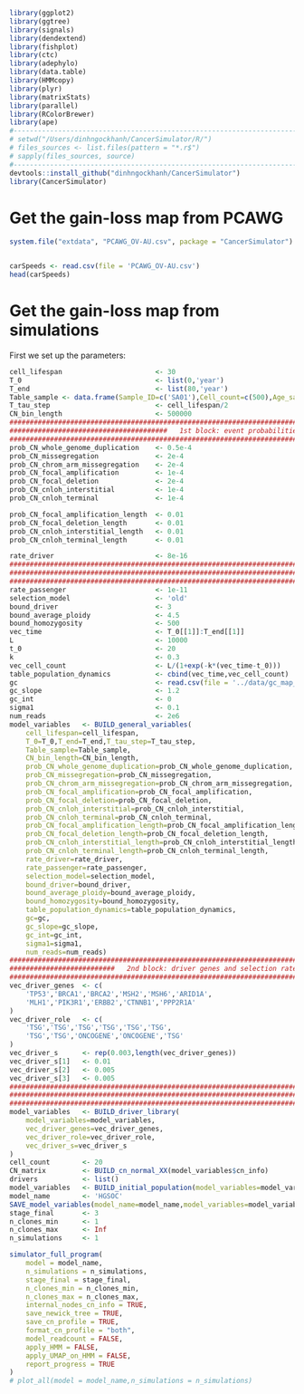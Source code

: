 ```r
library(ggplot2)
library(ggtree)
library(signals)
library(dendextend)
library(fishplot)
library(ctc)
library(adephylo)
library(data.table)
library(HMMcopy)
library(plyr)
library(matrixStats)
library(parallel)
library(RColorBrewer)
library(ape)
#-----------------------------------------------------------------------
# setwd("/Users/dinhngockhanh/CancerSimulator/R/")
# files_sources <- list.files(pattern = "*.r$")
# sapply(files_sources, source)
#-----------------------------------------------------------------------
devtools::install_github("dinhngockhanh/CancerSimulator")
library(CancerSimulator)
```

#   Get the gain-loss map from PCAWG

```r
system.file("extdata", "PCAWG_OV-AU.csv", package = "CancerSimulator")


carSpeeds <- read.csv(file = 'PCAWG_OV-AU.csv')
head(carSpeeds)
```


#   Get the gain-loss map from simulations

First we set up the parameters:

```r
cell_lifespan                       <- 30
T_0                                 <- list(0,'year')
T_end                               <- list(80,'year')
Table_sample <- data.frame(Sample_ID=c('SA01'),Cell_count=c(500),Age_sample=c(80))
T_tau_step                          <- cell_lifespan/2
CN_bin_length                       <- 500000
########################################################################
#######################################   1st block: event probabilities
########################################################################
prob_CN_whole_genome_duplication    <- 0.5e-4
prob_CN_missegregation              <- 2e-4
prob_CN_chrom_arm_missegregation    <- 2e-4
prob_CN_focal_amplification         <- 1e-4
prob_CN_focal_deletion              <- 2e-4
prob_CN_cnloh_interstitial          <- 1e-4
prob_CN_cnloh_terminal              <- 1e-4

prob_CN_focal_amplification_length  <- 0.01
prob_CN_focal_deletion_length       <- 0.01
prob_CN_cnloh_interstitial_length   <- 0.01
prob_CN_cnloh_terminal_length       <- 0.01

rate_driver                         <- 8e-16
########################################################################
########################################################################
########################################################################
rate_passenger                      <- 1e-11
selection_model                     <- 'old'
bound_driver                        <- 3
bound_average_ploidy                <- 4.5
bound_homozygosity                  <- 500
vec_time                            <- T_0[[1]]:T_end[[1]]
L                                   <- 10000
t_0                                 <- 20
k                                   <- 0.3
vec_cell_count                      <- L/(1+exp(-k*(vec_time-t_0)))
table_population_dynamics           <- cbind(vec_time,vec_cell_count)
gc                                  <- read.csv(file = '../data/gc_map_500kb.csv')
gc_slope                            <- 1.2
gc_int                              <- 0
sigma1                              <- 0.1
num_reads                           <- 2e6
model_variables   <- BUILD_general_variables(
    cell_lifespan=cell_lifespan,
    T_0=T_0,T_end=T_end,T_tau_step=T_tau_step,
    Table_sample=Table_sample,
    CN_bin_length=CN_bin_length,
    prob_CN_whole_genome_duplication=prob_CN_whole_genome_duplication,
    prob_CN_missegregation=prob_CN_missegregation,
    prob_CN_chrom_arm_missegregation=prob_CN_chrom_arm_missegregation,
    prob_CN_focal_amplification=prob_CN_focal_amplification,
    prob_CN_focal_deletion=prob_CN_focal_deletion,
    prob_CN_cnloh_interstitial=prob_CN_cnloh_interstitial,
    prob_CN_cnloh_terminal=prob_CN_cnloh_terminal,
    prob_CN_focal_amplification_length=prob_CN_focal_amplification_length,
    prob_CN_focal_deletion_length=prob_CN_focal_deletion_length,
    prob_CN_cnloh_interstitial_length=prob_CN_cnloh_interstitial_length,
    prob_CN_cnloh_terminal_length=prob_CN_cnloh_terminal_length,
    rate_driver=rate_driver,
    rate_passenger=rate_passenger,
    selection_model=selection_model,
    bound_driver=bound_driver,
    bound_average_ploidy=bound_average_ploidy,
    bound_homozygosity=bound_homozygosity,
    table_population_dynamics=table_population_dynamics,
    gc=gc,
    gc_slope=gc_slope,
    gc_int=gc_int,
    sigma1=sigma1,
    num_reads=num_reads)
########################################################################
##########################   2nd block: driver genes and selection rates
########################################################################
vec_driver_genes  <- c(
    'TP53','BRCA1','BRCA2','MSH2','MSH6','ARID1A',
    'MLH1','PIK3R1','ERBB2','CTNNB1','PPP2R1A'
)
vec_driver_role   <- c(
    'TSG','TSG','TSG','TSG','TSG','TSG',
    'TSG','TSG','ONCOGENE','ONCOGENE','TSG'
)
vec_driver_s      <- rep(0.003,length(vec_driver_genes))
vec_driver_s[1]   <- 0.01
vec_driver_s[2]   <- 0.005
vec_driver_s[3]   <- 0.005
########################################################################
########################################################################
########################################################################
model_variables   <- BUILD_driver_library(
    model_variables=model_variables,
    vec_driver_genes=vec_driver_genes,
    vec_driver_role=vec_driver_role,
    vec_driver_s=vec_driver_s
)
cell_count        <- 20
CN_matrix         <- BUILD_cn_normal_XX(model_variables$cn_info)
drivers           <- list()
model_variables   <- BUILD_initial_population(model_variables=model_variables,cell_count=cell_count,CN_matrix=CN_matrix,drivers=drivers)
model_name        <- 'HGSOC'
SAVE_model_variables(model_name=model_name,model_variables=model_variables)
stage_final       <- 3
n_clones_min      <- 1
n_clones_max      <- Inf
n_simulations     <- 1
```




```r
simulator_full_program(
    model = model_name,
    n_simulations = n_simulations,
    stage_final = stage_final,
    n_clones_min = n_clones_min,
    n_clones_max = n_clones_max,
    internal_nodes_cn_info = TRUE,
    save_newick_tree = TRUE,
    save_cn_profile = TRUE,
    format_cn_profile = "both",
    model_readcount = FALSE,
    apply_HMM = FALSE,
    apply_UMAP_on_HMM = FALSE,
    report_progress = TRUE
)
# plot_all(model = model_name,n_simulations = n_simulations)
```
